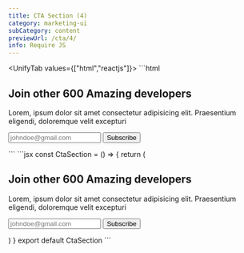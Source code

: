 ```yaml
---
title: CTA Section (4)
category: marketing-ui
subCategory: content
previewUrl: /cta/4/
info: Require JS
---
```


<UnifyTab values={["html","reactjs"]}>
    <TabPanel value="html">
    ```html
<section class="py-24">
    <div class="max-w-5xl mx-auto px-5 sm:px-10 md:px-12 lg:px-5 ">
        <div
            class="p-6 sm:p-10 md:p-14 lg:p-8 rounded-lg bg-gray-100 dark:bg-gray-900 flex flex-col space-y-6 relative">
            <div
                class="absolute w-14 h-14 rounded-full bg-gradient-to-bl from-blue-600 to-violet-500 blur-2xl z-10 -top-7 -left-7 opacity-40">
            </div>
            <div
                class="absolute w-14 h-14 rounded-full bg-gradient-to-bl from-blue-600 to-violet-500 blur-2xl z-10 -bottom-7 -right-7 opacity-40">
            </div>
            <div
                class="lg:h-full flex flex-col items-center text-center justify-center space-y-8 mx-auto max-w-2xl">
                <h1 class="font-bold text-gray-900 dark:text-white text-4xl">
                    Join other <span
                        class="text-transparent bg-clip-text bg-gradient-to-bl from-blue-700 to-violet-400 dark:from-blue-300 dark:to-violet-400">600
                        Amazing</span> developers
                </h1>
                <p class="text-gray-700 dark:text-gray-300 text-center max-w-xl">
                    Lorem, ipsum dolor sit amet consectetur adipisicing elit. Praesentium eligendi, doloremque velit excepturi
                </p>
                <form action="" class="w-full flex flex-col sm:items-center sm:flex-row gap-y-3 gap-x-4 max-w-lg mx-auto">
                    <input type="email" placeholder="johndoe@gmail.com" class="py-3 px-5 rounded-lg text-gray-800 dark:text-gray-200 bg-gray-200 dark:bg-gray-800 outline-none w-full placeholder:text-gray-600 dark:placeholder:text-gray-300">
                    <button
                            class="py-3 rounded-lg px-6 bg-blue-600 dark:bg-blue-500 text-white font-medium text-base w-full sm:w-max flex justify-center">Subscribe</button>
                </form>
            </div>
        </div>
    </div>
</section>
    ```
    </TabPanel>
    <TabPanel value="reactjs">
    ```jsx
const CtaSection = () => {
    return (
        <section className="py-24">
            <div className="max-w-5xl mx-auto px-5 sm:px-10 md:px-12 lg:px-5 ">
                <div className="p-6 sm:p-10 md:p-14 lg:p-8 rounded-lg bg-gray-100 dark:bg-gray-900 flex flex-col space-y-6 relative">
                    <div className="absolute w-14 h-14 rounded-full bg-gradient-to-bl from-blue-600 to-violet-500 blur-2xl z-10 -top-7 -left-7 opacity-40">
                    </div>
                    <div className="absolute w-14 h-14 rounded-full bg-gradient-to-bl from-blue-600 to-violet-500 blur-2xl z-10 -bottom-7 -right-7 opacity-40">
                    </div>
                    <div className="lg:h-full flex flex-col items-center text-center justify-center space-y-8 mx-auto max-w-2xl">
                        <h1 className="font-bold text-gray-900 dark:text-white text-4xl">
                            Join other <span className="text-transparent bg-clip-text bg-gradient-to-bl from-blue-700 to-violet-400 dark:from-blue-300 dark:to-violet-400">600
                                Amazing</span> developers
                        </h1>
                        <p className="text-gray-700 dark:text-gray-300 text-center max-w-xl">
                            Lorem, ipsum dolor sit amet consectetur adipisicing elit. Praesentium eligendi, doloremque velit excepturi
                        </p>
                        <form action className="w-full flex flex-col sm:items-center sm:flex-row gap-y-3 gap-x-4 max-w-lg mx-auto">
                            <input type="email" placeholder="johndoe@gmail.com" className="py-3 px-5 rounded-lg text-gray-800 dark:text-gray-200 bg-gray-200 dark:bg-gray-800 outline-none w-full placeholder:text-gray-600 dark:placeholder:text-gray-300" />
                            <button className="py-3 rounded-lg px-6 bg-blue-600 dark:bg-blue-500 text-white font-medium text-base w-full sm:w-max flex justify-center">Subscribe</button>
                        </form>
                    </div>
                </div>
            </div>
        </section>
    )
}
export default CtaSection
    ```
    </TabPanel>
</UnifyTab>
